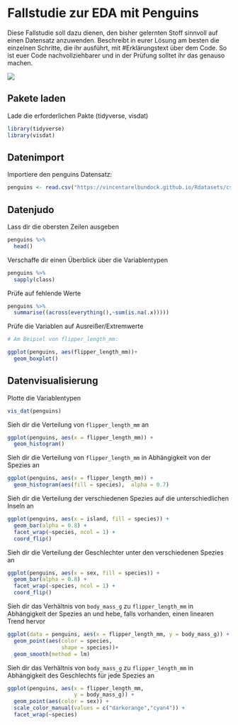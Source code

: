 # Fallstudie zur EDA mit Penguins

Diese Fallstudie soll dazu dienen, den bisher gelernten Stoff sinnvoll auf einen Datensatz anzuwenden. Beschreibt in eurer Lösung am besten die einzelnen Schritte, die ihr ausführt, mit #Erklärungstext über dem Code. So ist euer Code nachvollziehbarer und in der Prüfung solltet ihr das genauso machen.

![](https://allisonhorst.github.io/palmerpenguins/reference/figures/lter_penguins.png)

## Pakete laden

Lade die erforderlichen Pakte (tidyverse, visdat)

```r
library(tidyverse)
library(visdat)
```


## Datenimport 

Importiere den penguins Datensatz:

```r
penguins <- read.csv("https://vincentarelbundock.github.io/Rdatasets/csv/palmerpenguins/penguins.csv")
```

## Datenjudo

Lass dir die obersten Zeilen ausgeben

```r
penguins %>% 
  head()
```

Verschaffe dir einen Überblick über die Variablentypen

```r
penguins %>% 
  sapply(class)
```

Prüfe auf fehlende Werte

```r
penguins %>% 
  summarise((across(everything(),~sum(is.na(.x)))))
```

Prüfe die Variablen auf Ausreißer/Extremwerte

```r
# Am Beipiel von flipper_length_mm:

ggplot(penguins, aes(flipper_length_mm))+
  geom_boxplot()
```

## Datenvisualisierung

Plotte die Variablentypen

```r
vis_dat(penguins)
```

Sieh dir die Verteilung von `flipper_length_mm` an

```r
ggplot(penguins, aes(x = flipper_length_mm)) +
  geom_histogram()
```

Sieh dir die Verteilung von `flipper_length_mm` in Abhängigkeit von der Spezies an

```r
ggplot(penguins, aes(x = flipper_length_mm)) +
  geom_histogram(aes(fill = species),  alpha = 0.7)
```

Sieh dir die Verteilung der verschiedenen Spezies auf die unterschiedlichen Inseln an

```r
ggplot(penguins, aes(x = island, fill = species)) +
  geom_bar(alpha = 0.8) +
  facet_wrap(~species, ncol = 1) +
  coord_flip()
```

Sieh dir die Verteilung der Geschlechter unter den verschiedenen Spezies an

```r
ggplot(penguins, aes(x = sex, fill = species)) +
  geom_bar(alpha = 0.8) +
  facet_wrap(~species, ncol = 1) +
  coord_flip()
```

Sieh dir das Verhältnis von `body_mass_g` zu `flipper_length_mm` in Abhängigkeit der Spezies an und hebe, falls vorhanden, einen linearen Trend hervor

```r
ggplot(data = penguins, aes(x = flipper_length_mm, y = body_mass_g)) +
  geom_point(aes(color = species, 
                 shape = species))+
  geom_smooth(method = lm)
```

Sieh dir das Verhältnis von `body_mass_g` zu `flipper_length_mm` in Abhängigkeit des Geschlechts für jede Spezies an

```r
ggplot(penguins, aes(x = flipper_length_mm,
                     y = body_mass_g)) +
  geom_point(aes(color = sex)) +
  scale_color_manual(values = c("darkorange","cyan4")) +
  facet_wrap(~species)
```
